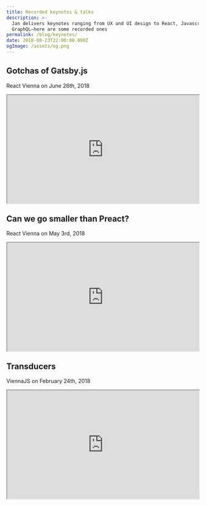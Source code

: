 ```yaml
---
title: Recorded keynotes & talks
description: >-
  Jan delivers keynotes ranging from UX and UI design to React, Javascript, and
  GraphQL—here are some recorded ones
permalink: /blog/keynotes/
date: 2018-08-23T22:00:00.000Z
ogImage: /assets/og.png
---
```

## Gotchas of Gatsby.js

React Vienna on June 26th, 2018

<div style="position:relative;padding-bottom:56.25%;">
<iframe width="600" height="400" src="https://www.youtube.com/embed/oDEFkUJ1h_c" style="position:absolute;width:100%;height:100%;"></iframe>
</div>

## Can we go smaller than Preact?

React Vienna on May 3rd, 2018

<div style="position:relative;padding-bottom:56.25%;">
<iframe width="600" height="400" src="https://www.youtube.com/embed/dxP0k_jCLec" style="position:absolute;width:100%;height:100%;"></iframe>
</div>

## Transducers

ViennaJS on February 24th, 2018

<div style="position:relative;padding-bottom:56.25%;">
<iframe width="600" height="400" src="https://www.youtube.com/embed/r5Akp11cexg" style="position:absolute;width:100%;height:100%;"></iframe>
</div>

